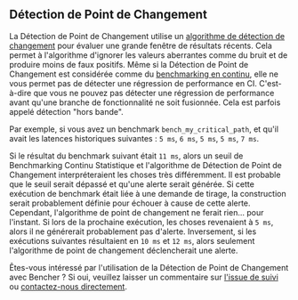 ## Détection de Point de Changement

La Détection de Point de Changement utilise un [algorithme de détection de changement][change detection] pour évaluer une grande fenêtre de résultats récents.
Cela permet à l'algorithme d'ignorer les valeurs aberrantes comme du bruit et de produire moins de faux positifs.
Même si la Détection de Point de Changement est considérée comme du [benchmarking en continu][continuous benchmarking],
elle ne vous permet pas de détecter une régression de performance en CI.
C'est-à-dire que vous ne pouvez pas détecter une régression de performance avant qu'une branche de fonctionnalité ne soit fusionnée.
Cela est parfois appelé détection "hors bande".

Par exemple, si vous avez un benchmark `bench_my_critical_path`,
et qu'il avait les latences historiques suivantes : `5 ms`, `6 ms`, `5 ms`, `5 ms`, `7 ms`.

Si le résultat du benchmark suivant était `11 ms`, alors un seuil de Benchmarking Continu Statistique
et l'algorithme de Détection de Point de Changement interpréteraient les choses très différemment.
Il est probable que le seuil serait dépassé et qu'une alerte serait générée.
Si cette exécution de benchmark était liée à une demande de tirage,
la construction serait probablement définie pour échouer à cause de cette alerte.
Cependant, l'algorithme de point de changement ne ferait rien... pour l'instant.
Si lors de la prochaine exécution, les choses revenaient à `5 ms`, alors il ne générerait probablement pas d'alerte.
Inversement, si les exécutions suivantes résultaient en `10 ms` et `12 ms`,
alors seulement l'algorithme de point de changement déclencherait une alerte.

Êtes-vous intéressé par l'utilisation de la Détection de Point de Changement avec Bencher ?
Si oui, veuillez laisser un commentaire sur [l'issue de suivi][github issue 365]
ou [contactez-nous directement][help].

[change detection]: https://en.wikipedia.org/wiki/Change_detection
[github issue 365]: https://github.com/bencherdev/bencher/issues/365

[continuous benchmarking]: /fr/docs/explanation/continuous-benchmarking/
[help]: /help/
